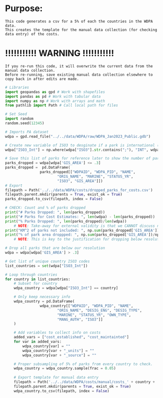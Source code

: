# Purpose: 
    This code generates a csv for a 5% of each the countries in the WDPA data. 
    This creates the template for the manual data collection (for checking data entry) of the costs.
# !!!!!!!!!!! WARNING !!!!!!!!!!!
    If you re-run this code, it will overwrite the current data from the manual data collection.
    Before re-running, save existing manual data collection elsewhere to copy back in after edits are made. 


```python
# Libraries
import geopandas as gpd # Work with shapefiles
import pandas as pd # Work with tabular data
import numpy as np # Work with arrays and math
from pathlib import Path # Call local path for files

# Set Seed 
import random
random.seed(12345)
```

```python
# Imports PA dataset
wdpa = gpd.read_file("../../data/WDPA/raw/WDPA_Jan2023_Public.gdb")
```

```python
# Create new variable of ISO3 to desginate if a park is international (e.g., multiple ISO3 codes)
wdpa["ISO3_Int"] = np.where(wdpa["ISO3"].str.contains(";"), "INT", wdpa["ISO3"])
```

```python
# Save this list of parks for reference later to show the number of parks excluded. 
parks_dropped = wdpa[wdpa['GIS_AREA'] <= .3]
parks_dropped =  pd.DataFrame(
                parks_dropped[["WDPAID", "WDPA_PID", "NAME", 
                        "ORIG_NAME", "MARINE", "STATUS_YR",
                        "ISO3", "GIS_AREA"]])
# Export 
filepath = Path('../../data/WDPA/costs/dropped_parks_for_costs.csv')  
filepath.parent.mkdir(parents = True, exist_ok = True)  
parks_dropped.to_csv(filepath, index = False)
```

```python
# CHECK: Count and % of parks dropped 
print("# Parks Dropped: ", len(parks_dropped))
print("# Parks for Cost Estimates: ", len(wdpa) - len(parks_dropped))
print("% Parks Dropped: ", len(parks_dropped)/len(wdpa))
    # NOTE: Take-away for external validity is that we CANNOT discuss neighborhood parks, but rather are making assessments about large natural parks
print("KM^2 of parks not included: ", np.sum(parks_dropped['GIS_AREA']))
print("% of park area droppped: ", np.sum(parks_dropped['GIS_AREA'])/np.sum(wdpa['GIS_AREA']))
    # NOTE: This is key to the justification for dropping below resolution. While 47% of parks are dropped below resolution, they encompass only 0.015% of the total park areas. So even aggreagated they are insignificant.
```

```python
# Drop all parks that are below our resolution
wdpa = wdpa[wdpa['GIS_AREA'] > .3]

# Get list of unique country ISO3 codes 
list_countries = set(wdpa["ISO3_Int"])
```

```python
# Loop through countries 
for country in list_countries: 
    # Subset for country
    wdpa_country = wdpa[wdpa["ISO3_Int"] == country]

    # Only keep necessary info
    wdpa_country = pd.DataFrame(
                wdpa_country[["WDPAID", "WDPA_PID", "NAME", 
                        "ORIG_NAME", "DESIG_ENG", "DESIG_TYPE", 
                        "MARINE", "STATUS_YR", "OWN_TYPE", 
                        "MANG_AUTH", "ISO3"]]
    )

    # Add variables to collect info on costs
    added_vars = ["cost_established", "cost_maintainted"]
    for var in added_vars:
        wdpa_country[var] = ""
        wdpa_country[var + "_units"] = ""
        wdpa_country[var + "_source"] = ""

    # Proper subsampling of 5% of parks from every country to check.
    wdpa_country = wdpa_country.sample(frac = 0.05)
    
    # Export template for manual data entry
    filepath = Path('../../data/WDPA/costs/manual/costs_' + country + '_manual.csv')  
    filepath.parent.mkdir(parents = True, exist_ok = True)  
    wdpa_country.to_csv(filepath, index = False) 
```
